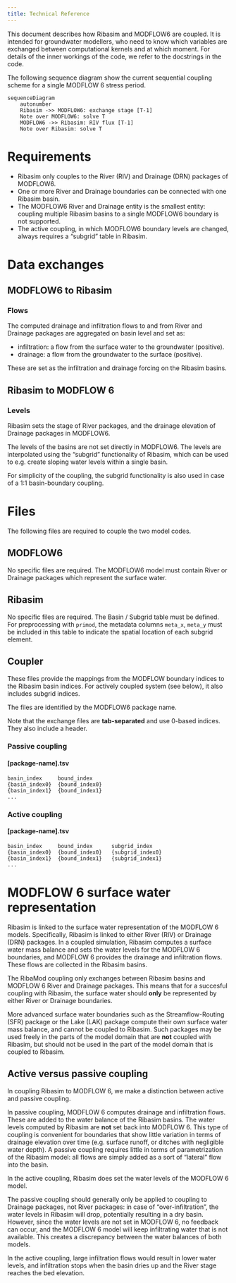 ```yaml
---
title: Technical Reference
---
```


This document describes how Ribasim and MODFLOW6 are coupled. It is intended
for groundwater modellers, who need to know which variables are exchanged
between computational kernels and at which moment. For details of the inner
workings of the code, we refer to the docstrings in the code.

The following sequence diagram show the current sequential coupling scheme for
a single MODFLOW 6 stress period.

```mermaid
sequenceDiagram
    autonumber
    Ribasim ->> MODFLOW6: exchange stage [T-1]
    Note over MODFLOW6: solve T
    MODFLOW6 ->> Ribasim: RIV flux [T-1]
    Note over Ribasim: solve T
```

# Requirements

* Ribasim only couples to the River (RIV) and Drainage (DRN) packages of
  MODFLOW6.
* One or more River and Drainage boundaries can be connected with one Ribasim
  basin.
* The MODFLOW6 River and Drainage entity is the smallest entity: coupling
  multiple Ribasim basins to a single MODFLOW6 boundary is not supported.
* The active coupling, in which MODFLOW6 boundary levels are changed, always
  requires a "subgrid" table in Ribasim.
  
# Data exchanges

## MODFLOW6 to Ribasim

### Flows

The computed drainage and infiltration flows to and from River and Drainage
packages are aggregated on basin level and set as:

* infiltration: a flow from the surface water to the groundwater (positive).
* drainage: a flow from the groundwater to the surface (positive).
  
These are set as the infiltration and drainage forcing on the Ribasim basins.

## Ribasim to MODFLOW 6

### Levels

Ribasim sets the stage of River packages, and the drainage elevation of Drainage
packages in MODFLOW6.

The levels of the basins are not set directly in MODFLOW6. The levels are
interpolated using the "subgrid" functionality of Ribasim, which can be used to
e.g. create sloping water levels within a single basin.

For simplicity of the coupling, the subgrid functionality is also used in
case of a 1:1 basin-boundary coupling.

# Files

The following files are required to couple the two model codes.

## MODFLOW6

No specific files are required. The MODFLOW6 model must contain River or
Drainage packages which represent the surface water.

## Ribasim

No specific files are required. The Basin / Subgrid table must be defined. For
preprocessing with `primod`, the metadata columns `meta_x`, `meta_y` must be
included in this table to indicate the spatial location of each subgrid
element.

## Coupler

These files provide the mappings from the MODFLOW boundary indices to the
Ribasim basin indices. For actively coupled system (see below), it also
includes subgrid indices.

The files are identified by the MODFLOW6 package name.

Note that the exchange files are **tab-separated** and use 0-based indices.
They also include a header.

### Passive coupling

#### [package-name].tsv


```
basin_index     bound_index
{basin_index0}  {bound_index0}
{basin_index1}  {bound_index1}
...
```

### Active coupling

#### [package-name].tsv

```
basin_index     bound_index      subgrid_index
{basin_index0}  {bound_index0}   {subgrid_index0}
{basin_index1}  {bound_index1}   {subgrid_index1}
...
```

# MODFLOW 6 surface water representation

Ribasim is linked to the surface water representation of the MODFLOW 6 models.
Specifically, Ribasim is linked to either River (RIV) or Drainage (DRN)
packages. In a coupled simulation, Ribasim computes a surface water mass
balance and sets the water levels for the MODFLOW 6 boundaries, and MODFLOW 6
provides the drainage and infiltration flows. These flows are collected in the
Ribasim basins.

The RibaMod coupling only exchanges between Ribasim basins and MODFLOW 6 River
and Drainage packages. This means that for a succesful coupling with Ribasim,
the surface water should **only** be represented by either River or Drainage
boundaries.

More advanced surface water boundaries such as the Streamflow-Routing (SFR)
package or the Lake (LAK) package compute their own surface water mass balance,
and cannot be coupled to Ribasim. Such packages may be used freely in the parts
of the model domain that are **not** coupled with Ribasim, but should not be
used in the part of the model domain that is coupled to Ribasim.

## Active versus passive coupling

In coupling Ribasim to MODFLOW 6, we make a distinction between active and
passive coupling.

In passive coupling, MODFLOW 6 computes drainage and infiltration flows. These
are added to the water balance of the Ribasim basins. The water levels computed
by Ribasim are **not** set back into MODFLOW 6. This type of coupling is
convenient for boundaries that show little variation in terms of drainage
elevation over time (e.g. surface runoff, or ditches with negligible water
depth). A passive coupling requires little in terms of parametrization of the
Ribasim model: all flows are simply added as a sort of "lateral" flow into the
basin.

In the active coupling, Ribasim does set the water levels of the MODFLOW 6
model.

The passive coupling should generally only be applied to coupling to Drainage
packages, not River packages: in case of "over-infiltration", the water levels
in Ribasim will drop, potentially resulting in a dry basin. However, since the
water levels are not set in MODFLOW 6, no feedback can occur, and the MODFLOW 6
model will keep infiltrating water that is not available. This creates a
discrepancy between the water balances of both models.

In the active coupling, large infiltration flows would result in lower water
levels, and infiltration stops when the basin dries up and the River stage
reaches the bed elevation.